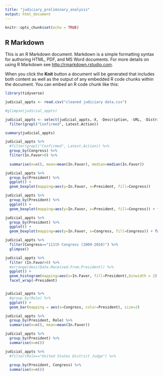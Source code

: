 ```yaml
---
title: "judiciary_preliminary_analysis"
output: html_document
---
```


```r
knitr::opts_chunk$set(echo = TRUE)
```

## R Markdown

This is an R Markdown document. Markdown is a simple formatting syntax for authoring HTML, PDF, and MS Word documents. For more details on using R Markdown see <http://rmarkdown.rstudio.com>.

When you click the **Knit** button a document will be generated that includes both content as well as the output of any embedded R code chunks within the document. You can embed an R code chunk like this:





```r

library(tidyverse)

```

```r
judicial_appts <- read.csv("cleaned judiciary data.csv")

#glimpse(judicial_appts)

judicial_appts <- select(judicial_appts,-X, -Description, -URL, -District.Location) %>% 
  filter(grepl("Confirmed", Latest.Action))

summary(judicial_appts)
```


```r
judicial_appts %>% 
  #filter(grepl("Confirmed", Latest.Action)) %>% 
  group_by(Congress) %>%
  filter(In.Favor>0) %>% 
  
  summarise(n=n(), mean=mean(In.Favor), median=median(In.Favor))


```




```r
judicial_appts %>% 
  group_by(President) %>% 
  ggplot() + 
  geom_boxplot(mapping=aes(y=In.Favor, x=President, fill=Congress))
```


```r
judicial_appts %>% 
  group_by(President) %>% 
  ggplot() + 
  geom_boxplot(mapping=aes(y=In.Favor, x=President, fill=Congress)) + facet_wrap(~President)
```

```r
judicial_appts %>% 
  group_by(President) %>% 
  ggplot() + 
  geom_boxplot(mapping=aes(y=In.Favor, x=Congress, fill=Congress)) + facet_wrap(~President)
```




```r
judicial_appts %>% 
  filter(Congress=="111th Congress (2009-2010)") %>% 
  glimpse()

judicial_appts %>% 
  filter (In.Favor>0) %>% 
  #arrange(desc(Date.Received.From.President)) %>% 
  ggplot() + 
  geom_histogram(mapping=aes(x=In.Favor, fill=President),binwidth = 2) +
  facet_wrap(~President)



```



```r
judicial_appts %>% 
  #group_by(Role) %>% 
  ggplot() +
  geom_bar(mapping = aes(x=Congress, color=President), size=2)
```

```r
judicial_appts %>%
  group_by(President, Role) %>% 
  summarise(n=n(), mean=mean(In.Favor))

judicial_appts %>%
  group_by(President) %>% 
  summarise(n=n())


```
```r

judicial_appts %>%
  #filter(Role=="United States District Judge") %>% 
  
  group_by(President, Congress) %>% 
  summarise(n=n())

```

